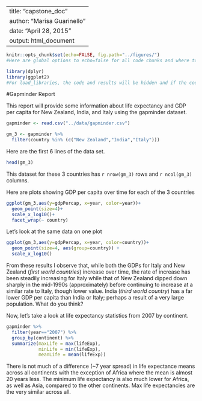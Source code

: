 ---
title: "capstone_doc"
author: "Marisa Guarinello"
date: "April 28, 2015"
output: html_document
-----

```r
knitr::opts_chunk$set(echo=FALSE, fig.path="../figures/")
#Here are global options to echo=false for all code chunks and where to save figures. 
```

```r
library(dplyr)
library(ggplot2)
#For load_libraries, the code and results will be hidden and if the code chunk gives a message or warning it will not be shown in the html.
```

#Gapminder Report

This report will provide some information about life expectancy and GDP per capita for New Zealand, India, and Italy using the gapminder dataset.

```r
gapminder <- read.csv("../data/gapminder.csv")
```

```r
gm_3 <- gapminder %>%
  filter(country %in% (c("New Zealand","India","Italy")))
```

Here are the first 6 lines of the data set.
```r
head(gm_3)
```

This dataset for these 3 countries has `r nrow(gm_3)` rows and `r ncol(gm_3)` columns.

Here are plots showing GDP per capita over time for each of the 3 countries
```r
ggplot(gm_3,aes(y=gdpPercap, x=year, color=year))+
  geom_point(size=4)+
  scale_x_log10()+
  facet_wrap(~ country)
```

Let's look at the same data on one plot
```r
ggplot(gm_3,aes(y=gdpPercap, x=year, color=country))+
  geom_point(size=4, aes(group=country)) +
  scale_x_log10()
```

From these results I observe that, while both the GDPs for Italy and New Zealand (*first world countries*) increase over time, the rate of increase has been steadily increasing for Italy while that of New Zealand dipped down sharply in the mid-1990s (approximately) before continuing to increase at a similar rate to Italy, though lower value. India (*third world country*) has a far lower GDP per capita than India or Italy; perhaps a result of a very large population. What do you think?


Now, let's take a look at life expectancy statistics from 2007 by continent.
```r
gapminder %>%
  filter(year=="2007") %>%
  group_by(continent) %>%
  summarize(maxLife = max(lifeExp),
            minLife = min(lifeExp),
            meanLife = mean(lifeExp))
```

There is not much of a difference (~7 year spread) in life expectance means across all continents with the exception of Africa where the mean is almost 20 years less. The minimum life expectancy is also much lower for Africa, as well as Asia, compared to the other continents. Max life expectancies are the very similar across all.
